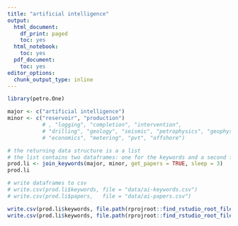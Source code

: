 ```yaml
---
title: "artificial intelligence"
output:
  html_document:
    df_print: paged
    toc: yes
  html_notebook:
    toc: yes
  pdf_document:
    toc: yes
editor_options:
  chunk_output_type: inline
---
```



```r
library(petro.One)

major <- c("artificial intelligence")
minor <- c("reservoir", "production")
           # , "logging", "completion", "intervention",
           # "drilling", "geology", "seismic", "petrophysics", "geophysics", 
           # "economics", "metering", "pvt", "offshore")

# the returning data structure is a a list
# the list contains two dataframes: one for the keywords and a second for the papers
prod.li <- join_keywords(major, minor, get_papers = TRUE, sleep = 3)
prod.li
```

```r
# write dataframes to csv
# write.csv(prod.li$keywords, file = "data/ai-keywords.csv")
# write.csv(prod.li$papers,   file = "data/ai-papers.csv")

write.csv(prod.li$keywords, file.path(rprojroot::find_rstudio_root_file(), "data", "ai-keywords.csv"), row.names = FALSE)
write.csv(prod.li$keywords, file.path(rprojroot::find_rstudio_root_file(), "data", "ai-papers.csv"), row.names = FALSE)
```


